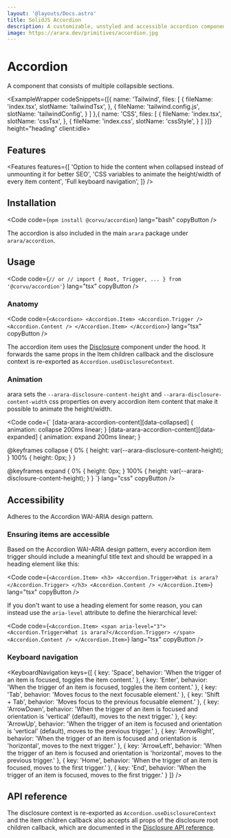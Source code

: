 ```yaml
---
layout: '@layouts/Docs.astro'
title: SolidJS Accordion
description: A customizable, unstyled and accessible accordion component for SolidJS
image: https://arara.dev/primitives/accordion.jpg
---
```


# Accordion

A component that consists of multiple collapsible sections.

<PackageInfo packageName="@corvu/accordion" />

<ExampleWrapper codeSnippets={[{
  name: 'Tailwind',
  files: [
    {
      fileName: 'index.tsx',
      slotName: 'tailwindTsx',
    },
    {
      fileName: 'tailwind.config.js',
      slotName: 'tailwindConfig',
    }
  ]
},{
  name: 'CSS',
  files: [
    {
      fileName: 'index.tsx',
      slotName: 'cssTsx',
    },
    {
      fileName: 'index.css',
      slotName: 'cssStyle',
    }
  ]
}]} height="heading" client:idle>
  <BasicExample client:idle />
  <RawCode slot="tailwindTsx" code={TailwindTsx} lang="tsx" />
  <RawCode slot="tailwindConfig" code={TailwindConfig} lang="js" />
  <RawCode slot="cssTsx" code={CssTsx} lang="tsx" />
  <RawCode slot="cssStyle" code={CssStyle} lang="css" />
</ExampleWrapper>

## Features
<Features features={[
  'Option to hide the content when collapsed instead of unmounting it for better SEO',
  'CSS variables to animate the height/width of every item content',
  'Full keyboard navigation',
]} />

## Installation

<Code code={`
npm install @corvu/accordion
`} lang="bash" copyButton />

The accordion is also included in the main `arara` package under `arara/accordion`.

## Usage
<Code code={`
// or
// import { Root, Trigger, ... } from '@corvu/accordion'
`} lang="tsx" copyButton />

### Anatomy

<Code code={`
<Accordion>
  <Accordion.Item>
    <Accordion.Trigger />
    <Accordion.Content />
  </Accordion.Item>
</Accordion>
`} lang="tsx" copyButton />

The accordion item uses the [Disclosure](/docs/primitives/disclosure/) component under the hood. It forwards the same props in the Item children callback and the disclosure context is re-exported as `Accordion.useDisclosureContext`.

### Animation
arara sets the `--arara-disclosure-content-height` and `--arara-disclosure-content-width` css properties on every accordion item content that make it possible to animate the height/width.

<Code code={`
[data-arara-accordion-content][data-collapsed] {
  animation: collapse 200ms linear;
}
[data-arara-accordion-content][data-expanded] {
  animation: expand 200ms linear;
}

@keyframes collapse {
  0% {
    height: var(--arara-disclosure-content-height);
  }
  100% {
    height: 0px;
  }
}

@keyframes expand {
  0% {
    height: 0px;
  }
  100% {
    height: var(--arara-disclosure-content-height);
  }
}
`} lang="css" copyButton />

## Accessibility
Adheres to the <Link href="https://www.w3.org/WAI/ARIA/apg/patterns/accordion/" newTab>Accordion WAI-ARIA design pattern</Link>.

### Ensuring items are accessible
Based on the Accordion WAI-ARIA design pattern, every accordion item trigger should include a meaningful title text and should be wrapped in a heading element like this:

<Code code={`
  <Accordion.Item>
    <h3>
      <Accordion.Trigger>What is arara?</Accordion.Trigger>
    </h3>
    <Accordion.Content />
  </Accordion.Item>
`} lang="tsx" copyButton />

If you don't want to use a heading element for some reason, you can instead use the `aria-level` attribute to define the hierarchical level:

<Code code={`
  <Accordion.Item>
    <span aria-level="3">
      <Accordion.Trigger>What is arara?</Accordion.Trigger>
    </span>
    <Accordion.Content />
  </Accordion.Item>
`} lang="tsx" copyButton />

### Keyboard navigation

<KeyboardNavigation keys={[
  {
    key: 'Space',
    behavior: 'When the trigger of an item is focused, toggles the item content.'
  },
  {
    key: 'Enter',
    behavior: 'When the trigger of an item is focused, toggles the item content.'
  },
  {
    key: 'Tab',
    behavior: 'Moves focus to the next focusable element.'
  },
  {
    key: 'Shift + Tab',
    behavior: 'Moves focus to the previous focusable element.'
  },
  {
    key: 'ArrowDown',
    behavior: 'When the trigger of an item is focused and orientation is \'vertical\' (default), moves to the next trigger.'
  },
  {
    key: 'ArrowUp',
    behavior: 'When the trigger of an item is focused and orientation is \'vertical\' (default), moves to the previous trigger.'
  },
  {
    key: 'ArrowRight',
    behavior: 'When the trigger of an item is focused and orientation is \'horizontal\', moves to the next trigger.'
  },
  {
    key: 'ArrowLeft',
    behavior: 'When the trigger of an item is focused and orientation is \'horizontal\', moves to the previous trigger.'
  },
  {
    key: 'Home',
    behavior: 'When the trigger of an item is focused, moves to the first trigger.'
  },
  {
    key: 'End',
    behavior: 'When the trigger of an item is focused, moves to the first trigger.'
  }
]} />

## API reference

The disclosure context is re-exported as `Accordion.useDisclosureContext` and the item children callback also accepts all props of the disclosure root children callback, which are documented in the [Disclosure API reference](/docs/primitives/disclosure/#Disclosure.RootChildrenProps).

<ApiReference library={Accordion} />

